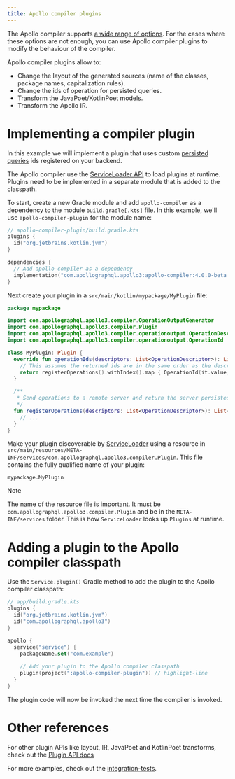 ```yaml
---
title: Apollo compiler plugins
---
```


The Apollo compiler supports [a wide range of options](../advanced/plugin-configuration). For the cases where these options are not enough, you can use Apollo compiler plugins to modify the behaviour of the compiler. 

Apollo compiler plugins allow to:

* Change the layout of the generated sources (name of the classes, package names, capitalization rules).
* Change the ids of operation for persisted queries.
* Transform the JavaPoet/KotlinPoet models.
* Transform the Apollo IR.

# Implementing a compiler plugin

In this example we will implement a plugin that uses custom [persisted queries](../advanced/persisted-queries) ids registered on your backend. 

The Apollo compiler use the [ServiceLoader API](https://docs.oracle.com/javase/8/docs/api/java/util/ServiceLoader.html) to load plugins at runtime. Plugins need to be implemented in a separate module that is added to the classpath.

To start, create a new Gradle module and add `apollo-compiler` as a dependency to the module `build.gradle[.kts]` file. In this example, we'll use `apollo-compiler-plugin` for the module name:

```kotlin
// apollo-compiler-plugin/build.gradle.kts
plugins {
  id("org.jetbrains.kotlin.jvm")
}

dependencies {
  // Add apollo-compiler as a dependency
  implementation("com.apollographql.apollo3:apollo-compiler:4.0.0-beta.4")  
}
```

Next create your plugin in a `src/main/kotlin/mypackage/MyPlugin` file:

```kotlin
package mypackage

import com.apollographql.apollo3.compiler.OperationOutputGenerator
import com.apollographql.apollo3.compiler.Plugin
import com.apollographql.apollo3.compiler.operationoutput.OperationDescriptor
import com.apollographql.apollo3.compiler.operationoutput.OperationId

class MyPlugin: Plugin {
  override fun operationIds(descriptors: List<OperationDescriptor>): List<OperationId> {
    // This assumes the returned ids are in the same order as the descriptors
    return registerOperations().withIndex().map { OperationId(it.value, descriptors[it.index].name) }
  }

  /**
   * Send operations to a remote server and return the server persisted ids 
   */
  fun registerOperations(descriptors: List<OperationDescriptor>): List<String> {
    // ...
  }
}
```

Make your plugin discoverable by [ServiceLoader](https://docs.oracle.com/javase/8/docs/api/java/util/ServiceLoader.html) using a resource in `src/main/resources/META-INF/services/com.apollographql.apollo3.compiler.Plugin`. This file contains the fully qualified name of your plugin: 

```
mypackage.MyPlugin
```

> [!NOTE]  
> The name of the resource file is important. It must be `com.apollographql.apollo3.compiler.Plugin` and be in the `META-INF/services` folder. This is how `ServiceLoader` looks up `Plugins` at runtime.

# Adding a plugin to the Apollo compiler classpath

Use the `Service.plugin()` Gradle method to add the plugin to the Apollo compiler classpath:

```kotlin
// app/build.gradle.kts
plugins {
  id("org.jetbrains.kotlin.jvm")
  id("com.apollographql.apollo3")
}

apollo {
  service("service") {
    packageName.set("com.example")
    
    // Add your plugin to the Apollo compiler classpath
    plugin(project(":apollo-compiler-plugin")) // highlight-line
  }
}
```

The plugin code will now be invoked the next time the compiler is invoked.

# Other references

For other plugin APIs like layout, IR, JavaPoet and KotlinPoet transforms, check out the [Plugin API docs](https://www.apollographql.com/docs/kotlin/kdoc/apollo-compiler/com.apollographql.apollo3.compiler/-plugin/index.html)

For more examples, check out the [integration-tests](https://github.com/apollographql/apollo-kotlin/tree/main/tests/compiler-plugins).
